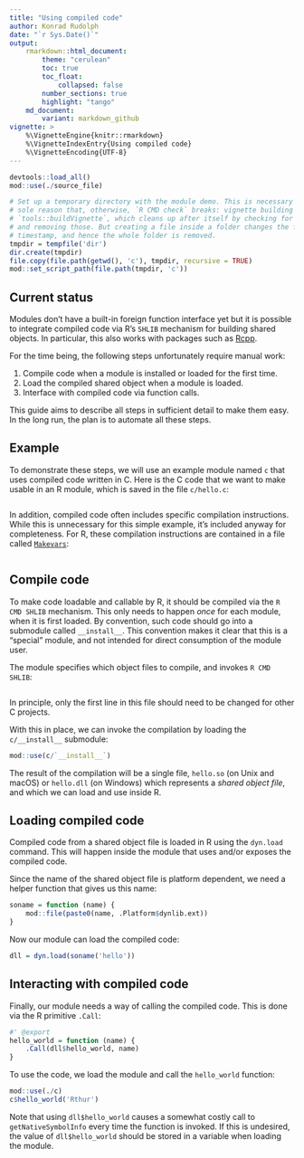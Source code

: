 ```yaml
---
title: "Using compiled code"
author: Konrad Rudolph
date: "`r Sys.Date()`"
output:
    rmarkdown::html_document:
        theme: "cerulean"
        toc: true
        toc_float:
            collapsed: false
        number_sections: true
        highlight: "tango"
    md_document:
        variant: markdown_github
vignette: >
    %\VignetteEngine{knitr::rmarkdown}
    %\VignetteIndexEntry{Using compiled code}
    %\VignetteEncoding{UTF-8}
---
```

```r
devtools::load_all()
mod::use(./source_file)

# Set up a temporary directory with the module demo. This is necessary for the
# sole reason that, otherwise, `R CMD check` breaks: vignette building invokes
# `tools::buildVignette`, which cleans up after itself by checking for new files
# and removing those. But creating a file inside a folder changes the folder
# timestamp, and hence the whole folder is removed.
tmpdir = tempfile('dir')
dir.create(tmpdir)
file.copy(file.path(getwd(), 'c'), tmpdir, recursive = TRUE)
mod::set_script_path(file.path(tmpdir, 'c'))
```

## Current status

Modules don’t have a built-in foreign function interface yet but it is possible
to integrate compiled code via R’s `SHLIB` mechanism for building shared
objects. In particular, this also works with packages such as [Rcpp][].

For the time being, the following steps unfortunately require manual work:

1. Compile code when a module is installed or loaded for the first time.
2. Load the compiled shared object when a module is loaded.
3. Interface with compiled code via function calls.

This guide aims to describe all steps in sufficient detail to make them easy. In
the long run, the plan is to automate all these steps.

## Example

To demonstrate these steps, we will use an example module named `c` that uses
compiled code written in C. Here is the C code that we want to make usable in an
R module, which is saved in the file `c/hello.c`:

```r
```

In addition, compiled code often includes specific compilation instructions.
While this is unnecessary for this simple example, it’s included anyway for
completeness. For R, these compilation instructions are contained in a file
called [`Makevars`][Makevars]:

```r
```

## Compile code

To make code loadable and callable by R, it should be compiled via the `R CMD
SHLIB` mechanism. This only needs to happen *once* for each module, when it is
first loaded. By convention, such code should go into a submodule called
`__install__`. This convention makes it clear that this is a “special” module,
and not intended for direct consumption of the module user.

The module specifies which object files to compile, and invokes `R CMD SHLIB`:

```r
```

In principle, only the first line in this file should need to be changed for
other C projects.

With this in place, we can invoke the compilation by loading the `c/__install__`
submodule:

```r
mod::use(c/`__install__`)
```

The result of the compilation will be a single file, `hello.so` (on Unix and
macOS) or `hello.dll` (on Windows) which represents a *shared object file*, and
which we can load and use inside R.

## Loading compiled code

Compiled code from a shared object file is loaded in R using the `dyn.load`
command. This will happen inside the module that uses and/or exposes the
compiled code.

Since the name of the shared object file is platform dependent, we need a helper
function that gives us this name:

```r
soname = function (name) {
    mod::file(paste0(name, .Platform$dynlib.ext))
}
```

Now our module can load the compiled code:

```r
dll = dyn.load(soname('hello'))
```

## Interacting with compiled code

Finally, our module needs a way of calling the compiled code. This is done via
the R primitive `.Call`:

```r
#' @export
hello_world = function (name) {
    .Call(dll$hello_world, name)
}
```

To use the code, we load the module and call the `hello_world` function:

```r
mod::use(./c)
c$hello_world('Rthur')
```

Note that using `dll$hello_world` causes a somewhat costly call to
`getNativeSymbolInfo` every time the function is invoked. If this is undesired,
the value of `dll$hello_world` should be stored in a variable when loading the
module.

[Rcpp]: http://cran.r-project.org/web/packages/Rcpp/index.html
[Makevars]: https://cran.r-project.org/doc/manuals/r-release/R-exts.html#Using-Makevars
